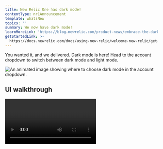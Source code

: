 ```yaml
---
title: New Relic One has dark mode!
contentType: nr1Announcement
template: whatsNew
topics: ''
summary: We now have dark mode!
learnMoreLink: 'https://blog.newrelic.com/product-news/embrace-the-dark-mode/'
getStartedLink: >-
  https://docs.newrelic.com/docs/using-new-relic/welcome-new-relic/get-started/view-our-ui-dark-mode
---
```


You wanted it, and we delivered. Dark mode is here! Head to the account dropdown to switch between dark mode and light mode.

![An animated image showing where to choose dark mode in the account dropdown.](/images/dark-mode-example.gif "Set dark mode theme in your account dropdown.")

## UI walkthrough

<Video
  type="wistia"
  id="ej8rjucux9"
/>
